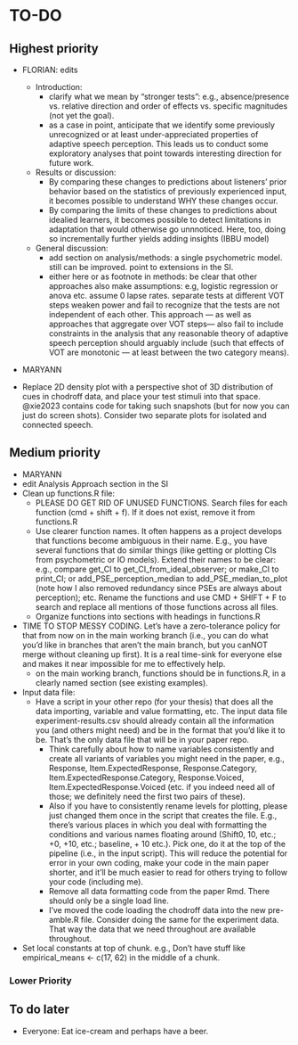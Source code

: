 <!-- Do NOT knit this document. It is part of a larger document. Instead knit the main document (my-apa-formatted-article) -->

# TO-DO

## Highest priority
 * FLORIAN: edits
   * Introduction: 
     * clarify what we mean by "stronger tests": e.g., absence/presence vs. relative direction and order of effects vs. specific magnitudes (not yet the goal). 
     * as a case in point, anticipate that we identify some previously unrecognized or at least under-appreciated properties of adaptive speech perception. This leads us to conduct some exploratory analyses that point towards interesting direction for future work. 
     
   * Results or discussion:
     * By comparing these changes to predictions about listeners' prior behavior based on the statistics of previously experienced input, it becomes possible to understand WHY these changes occur.
     * By comparing the limits of these changes to predictions about idealied learners, it becomes possible to detect limitations in adaptation that would otherwise go unnnoticed. Here, too, doing so incrementally further yields adding insights (IBBU model)
     
   * General discussion:
     * add section on analysis/methods: a single psychometric model. still can be improved. point to extensions in the SI.
     * either here or as footnote in methods: be clear that other approaches also make assumptions: e.g, logistic regression or anova etc. assume 0 lapse rates. separate tests at different VOT steps weaken power and fail to recognize that the tests are not independent of each other. This approach --- as well as approaches that aggregate over VOT steps--- also fail to include constraints in the analysis that any reasonable theory of adaptive speech perception should arguably include (such that effects of VOT are monotonic --- at least between the two category means).


 * MARYANN

  * Replace 2D density plot with a perspective shot of 3D distribution of cues in chodroff data, and place your test stimuli into that space. @xie2023 contains code for taking such snapshots (but for now you can just do screen shots). Consider two separate plots for isolated and connected speech.


## Medium priority

 * MARYANN
  * edit Analysis Approach section in the SI
  * Clean up functions.R file:
    * PLEASE DO GET RID OF UNUSED FUNCTIONS. Search files for each function (cmd + shift + f). If it does not exist, remove it from functions.R
    * Use clearer function names. It often happens as a project develops that functions become ambiguous in their name. E.g., you have several functions that do similar things (like getting or plotting CIs from psychometric or IO models). Extend their names to be clear: e.g., compare get_CI to get_CI_from_ideal_observer; or make_CI to print_CI; or add_PSE_perception_median to add_PSE_median_to_plot (note how I also removed redundancy since PSEs are always about perception); etc. Rename the functions and use CMD + SHIFT + F to search and replace all mentions of those functions across all files. 
    * Organize functions into sections with headings in functions.R
  * TIME TO STOP MESSY CODING. Let's have a zero-tolerance policy for that from now on in the main working branch (i.e., you can do what you'd like in branches that aren't the main branch, but you canNOT merge without cleaning up first). It is a real time-sink for everyone else and makes it near impossible for me to effectively help. 
     * on the main working branch, functions should be in functions.R, in a clearly named section (see existing examples).
  * Input data file:
    * Have a script in your other repo (for your thesis) that does all the data importing, variable and value formatting, etc. The input data file experiment-results.csv should already contain all the information you (and others might need) and be in the format that you'd like it to be. That's the only data file that will be in your paper repo. 
      * Think carefully about how to name variables consistently and create all variants of variables you might need in the paper, e.g., Response, Item.ExpectedResponse, Response.Category, Item.ExpectedResponse.Category, Response.Voiced, Item.ExpectedResponse.Voiced (etc. if you indeed need all of those; we definitely need the first two pairs of these).
      * Also if you have to consistently rename levels for plotting, please just changed them once in the script that creates the file. E.g., there's various places in which you deal with formatting the conditions and various names floating around (Shift0, 10, etc.; +0, +10, etc.; baseline, + 10 etc.). Pick one, do it at the top of the pipeline (i.e., in the input script). This will reduce the potential for error in your own coding, make your code in the main paper shorter, and it'll be much easier to read for others trying to follow your code (including me).
      * Remove all data formatting code from the paper Rmd. There should only be a single load line.
      * I've moved the code loading the chodroff data into the new pre-amble.R file. Consider doing the same for the experiment data. That way the data that we need throughout are available throughout.
   * Set local constants at top of chunk. e.g., Don't have stuff like empirical_means <- c(17, 62) in the middle of a chunk. 

### Lower Priority


## To do later
  
  * Everyone: Eat ice-cream and perhaps have a beer.
